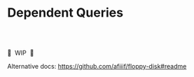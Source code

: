 # Dependent Queries

<br /><br />

🚧&nbsp; WIP &nbsp;🚧

Alternative docs: https://github.com/afiiif/floppy-disk#readme

<br /><br />

